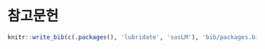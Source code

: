 \backmatter

# 참고문헌 {-}


```r
knitr::write_bib(c(.packages(), 'lubridate', 'sasLM'), 'bib/packages.bib')
```
